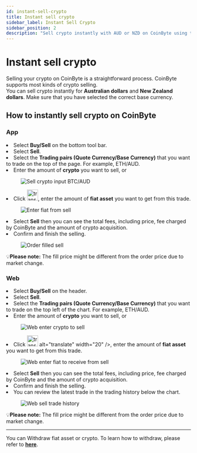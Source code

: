 ```yaml
---
id: instant-sell-crypto
title: Instant sell crypto
sidebar_label: Instant Sell Crypto
sidebar_position: 2
description: "Sell crypto instantly with AUD or NZD on CoinByte using the App or Web platform."
---
```



# Instant sell crypto

Selling your crypto on CoinByte is a straightforward process. CoinByte supports most kinds of crypto selling.  
You can sell crypto instantly for <strong>Australian dollars</strong> and <strong>New Zealand dollars</strong>. Make sure that you have selected the correct base currency.

## How to instantly sell crypto on CoinByte

<Tabs>
<TabItem value="Mobile App" label="App">
<div style={{ marginTop: '2.5rem' }}></div>

### **App**

<div style={{ marginBottom: '1.5rem' }}></div>

<RoundStepList>
<li>Select <strong>Buy/Sell</strong> on the bottom tool bar.</li>
<li>Select <strong>Sell</strong>.</li>
<li>Select the <strong>Trading pairs (Quote Currency/Base Currency)</strong> that you want to trade on the top of the page. For example, ETH/AUD.</li>
<li>Enter the amount of <strong>crypto</strong> you want to sell, or</li>

<figure style={{ textAlign: 'center' }}>
   <img src={useBaseUrl('/img/tradinig/instant-buy-sell/instant-sell-crypto/1.png')} alt="Sell crypto input BTC/AUD" style={{ width: 300 }} />
</figure>

<li>Click <img src={useBaseUrl('/img/general/transfer-trading.png')} alt="translte" width="30" />, enter the amount of <strong>fiat asset</strong> you want to get from this trade.</li>

<figure style={{ textAlign: 'center' }}>
  <img src={useBaseUrl('/img/tradinig/instant-buy-sell/instant-sell-crypto/2.png')} alt="Enter fiat from sell" style={{ width: 300 }} />
</figure>

<li>Select <strong>Sell</strong> then you can see the total fees, including price, fee charged by CoinByte and the amount of crypto acquisition.</li>
<li>Confirm and finish the selling.</li>

<figure style={{ textAlign: 'center' }}>
  <img src={useBaseUrl('/img/tradinig/instant-buy-sell/instant-sell-crypto/3.png')} alt="Order filled sell" style={{ width: 300 }} />
</figure>
</RoundStepList>
<InfoBox>
💡<strong>Please note:</strong> The fill price might be different from the order price due to market change.
</InfoBox>
</TabItem>

<TabItem value="Web Platform" label="Web">
<div style={{ marginTop: '2.5rem' }}></div>

### **Web**

<div style={{ marginBottom: '1.5rem' }}></div>

<RoundStepList>
<li>Select <strong>Buy/Sell</strong> on the header.</li>
<CoinByteButton text="Buy/Sell" link="https://coinbyte.com.au/en-us/retail/" />
<li>Select <strong>Sell</strong>.</li>
<li>Select the <strong>Trading pairs (Quote Currency/Base Currency)</strong> that you want to trade on the top left of the chart. For example, ETH/AUD.</li>
<li>Enter the amount of <strong>crypto</strong> you want to sell, or</li>

<figure style={{ textAlign: 'center' }}>
  <img src={useBaseUrl('/img/tradinig/instant-buy-sell/instant-buy-crypto/4.png')} alt="Web enter crypto to sell" style={{ width: 500 }} />
</figure>

<li>Click <img src={useBaseUrl('/img/general/transfer-trading.png')} alt="translte" width="30" /> alt="translate" width="20" />, enter the amount of <strong>fiat asset</strong> you want to get from this trade.</li>

<figure style={{ textAlign: 'center' }}>
   <img src={useBaseUrl('/img/tradinig/instant-buy-sell/instant-buy-crypto/5.png')} alt="Web enter fiat to receive from sell" style={{ width: 500 }} />
</figure>

<li>Select <strong>Sell</strong> then you can see the total fees, including price, fee charged by CoinByte and the amount of crypto acquisition.</li>
<li>Confirm and finish the selling.</li>
<li>You can review the latest trade in the trading history below the chart.</li>

<figure style={{ textAlign: 'center' }}>
  <img src={useBaseUrl('/img/tradinig/instant-buy-sell/instant-buy-crypto/6.png')} alt="Web sell trade history" style={{ width: 500 }} />
</figure>
</RoundStepList>
<InfoBox>
💡<strong>Please note:</strong> The fill price might be different from the order price due to market change.
</InfoBox>
</TabItem>
</Tabs>

---

You can Withdraw fiat asset or crypto. To learn how to withdraw, please refer to <strong>[here](/docs/deposits-withdrawals/withdraw-crypto/withdraw-crypto-from-coinbyte)</strong>.

<RelatedArticles category="trading" />
